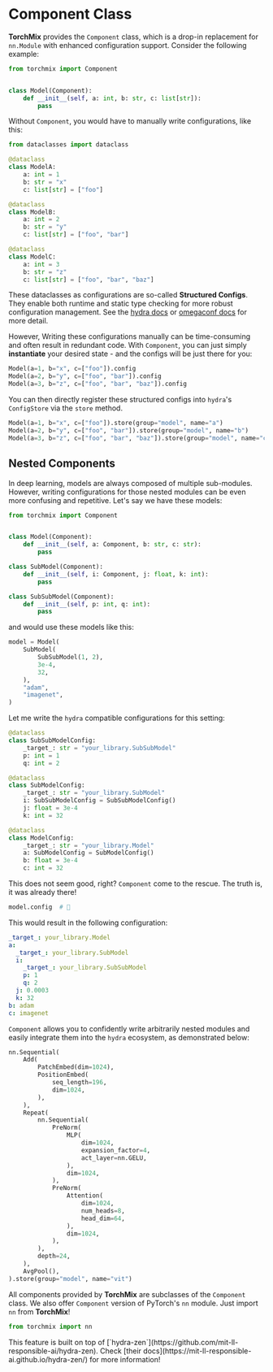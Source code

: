 
# Component Class

**TorchMix** provides the `Component` class, which is a drop-in replacement for
`nn.Module` with enhanced configuration support.
Consider the following example:

```python
from torchmix import Component


class Model(Component):
    def __init__(self, a: int, b: str, c: list[str]):
        pass
```

Without `Component`, you would have to manually write
configurations, like this:

```python
from dataclasses import dataclass

@dataclass
class ModelA:
    a: int = 1
    b: str = "x"
    c: list[str] = ["foo"]

@dataclass
class ModelB:
    a: int = 2
    b: str = "y"
    c: list[str] = ["foo", "bar"]

@dataclass
class ModelC:
    a: int = 3
    b: str = "z"
    c: list[str] = ["foo", "bar", "baz"]
```

These dataclasses as configurations are so-called **Structured Configs**.
They enable both runtime and static type checking for more robust configuration management.
See the [hydra docs](https://hydra.cc/docs/tutorials/structured_config/intro/) or
[omegaconf docs](https://omegaconf.readthedocs.io/en/latest/structured_config.html) for more detail.

However, Writing these configurations manually can be time-consuming and often result in
redundant code. With `Component`, you can just simply **instantiate** your desired state -
and the configs will be just there for you:

```python
Model(a=1, b="x", c=["foo"]).config
Model(a=2, b="y", c=["foo", "bar"]).config
Model(a=3, b="z", c=["foo", "bar", "baz"]).config
```

You can then directly register these structured configs into `hydra`'s `ConfigStore`
via the `store` method.

```python
Model(a=1, b="x", c=["foo"]).store(group="model", name="a")
Model(a=2, b="y", c=["foo", "bar"]).store(group="model", name="b")
Model(a=3, b="z", c=["foo", "bar", "baz"]).store(group="model", name="c")
```

## Nested Components

In deep learning, models are always composed of multiple sub-modules.
However, writing configurations for those nested modules can be
even more confusing and repetitive. Let's say we have these models:

```python
from torchmix import Component


class Model(Component):
    def __init__(self, a: Component, b: str, c: str):
        pass

class SubModel(Component):
    def __init__(self, i: Component, j: float, k: int):
        pass

class SubSubModel(Component):
    def __init__(self, p: int, q: int):
        pass
```

and would use these models like this:

```python
model = Model(
    SubModel(
        SubSubModel(1, 2),
        3e-4,
        32,
    ),
    "adam",
    "imagenet",
)
```

Let me write the `hydra` compatible configurations for this setting:

```python
@dataclass
class SubSubModelConfig:
    _target_: str = "your_library.SubSubModel"
    p: int = 1
    q: int = 2

@dataclass
class SubModelConfig:
    _target_: str = "your_library.SubModel"
    i: SubSubModelConfig = SubSubModelConfig()
    j: float = 3e-4
    k: int = 32

@dataclass
class ModelConfig:
    _target_: str = "your_library.Model"
    a: SubModelConfig = SubModelConfig()
    b: float = 3e-4
    c: int = 32
```

This does not seem good, right? `Component` come to the rescue.
The truth is, it was already there!

```python
model.config  # 🤯
```

This would result in the following configuration:

```yaml
_target_: your_library.Model
a:
  _target_: your_library.SubModel
  i:
    _target_: your_library.SubSubModel
    p: 1
    q: 2
  j: 0.0003
  k: 32
b: adam
c: imagenet
```

`Component` allows you to confidently write arbitrarily nested modules
and easily integrate them into the `hydra` ecosystem, as demonstrated below:

```python
nn.Sequential(
    Add(
        PatchEmbed(dim=1024),
        PositionEmbed(
            seq_length=196,
            dim=1024,
        ),
    ),
    Repeat(
        nn.Sequential(
            PreNorm(
                MLP(
                    dim=1024,
                    expansion_factor=4,
                    act_layer=nn.GELU,
                ),
                dim=1024,
            ),
            PreNorm(
                Attention(
                    dim=1024,
                    num_heads=8,
                    head_dim=64,
                ),
                dim=1024,
            ),
        ),
        depth=24,
    ),
    AvgPool(),
).store(group="model", name="vit")
```

All components provided by **TorchMix** are subclasses of the `Component` class.
We also offer `Component` version of PyTorch's `nn` module.
Just import `nn` from **TorchMix**!

```python
from torchmix import nn
```

<Callout type="info">
  This feature is built on top of
  [`hydra-zen`](https://github.com/mit-ll-responsible-ai/hydra-zen). Check
  [their docs](https://mit-ll-responsible-ai.github.io/hydra-zen/) for more
  information!
</Callout>
